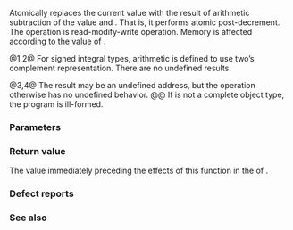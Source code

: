 {{cpp/atomic/atomic/title|fetch_sub}}
{{cpp/atomic/atomic/navbar}}
{{dcl begin}}
{{dcl h|member only of {{tt|atomic&lt;''Integral''}}{{sep}}{{tt|&gt;}} specializations&lt;br&gt;{{rev inl|since=c++20|and {{tt|atomic&lt;''Floating''}}{{sep}}{{tt|&gt;}} specializations}}}}
{{dcl|num=1|since=c++11|1=
T fetch_sub( T arg, std::memory_order order =
                        std::memory_order_seq_cst ) noexcept;
}}
{{dcl|num=2|since=c++11|1=
T fetch_sub( T arg, std::memory_order order =
                        std::memory_order_seq_cst ) volatile noexcept;
}}
{{dcl h|member only of {{tt|atomic&lt;T*&gt;}} partial specialization}}
{{dcl|num=3|since=c++11|1=
T* fetch_sub( std::ptrdiff_t arg,
              std::memory_order order =
                  std::memory_order_seq_cst ) noexcept;
}}
{{dcl|num=4|since=c++11|1=
T* fetch_sub( std::ptrdiff_t arg,
              std::memory_order order =
                  std::memory_order_seq_cst ) volatile noexcept;
}}
{{dcl end}}

Atomically replaces the current value with the result of arithmetic subtraction of the value and {{c|arg}}. That is, it performs atomic post-decrement. The operation is read-modify-write operation. Memory is affected according to the value of {{c|order}}.

@1,2@ For signed integral types, arithmetic is defined to use two’s complement representation. There are no undefined results.
{{rrev|since=c++20|
For floating-point types, the [[cpp/numeric/fenv|floating-point environment]] in effect may be different from the calling thread's floating-point environment. The operation need not be conform to the corresponding {{lc|std::numeric_limits}} traits but is encouraged to do so. If the result is not a representable value for its type, the result is unspecified but the operation otherwise has no undefined behavior.
}}

@3,4@ The result may be an undefined address, but the operation otherwise has no undefined behavior.
@@ If {{tt|T}} is not a complete object type, the program is ill-formed.


{{rrev|since=c++20|
It is deprecated if {{c|std::atomic&lt;T&gt;::is_always_lock_free}} is {{c|false}} and overload {{v|2}} or {{v|4}} participates in overload resolution.
}}

===Parameters===
{{par begin}}
{{par|arg|the other argument of arithmetic subtraction}}
{{par|order|memory order constraints to enforce}}
{{par end}}

===Return value===
The value immediately preceding the effects of this function in the {{lsd|cpp/atomic/memory order#Modification order}} of {{c|*this}}.

===Defect reports===
{{dr list begin}}
{{dr list item|paper=P0558R1|std=C++11|before=arithmetic permitted on pointers to (possibly cv-qualified) {{c/core|void}} or function|after=made ill-formed}}
{{dr list end}}
 
===See also===
{{dsc begin}}
{{dsc inc|cpp/atomic/dsc atomic_fetch_sub}}
{{dsc inc|cpp/atomic/atomic/dsc operator arith}}
{{dsc end}}

{{langlinks|de|es|fr|it|ja|pt|ru|zh}}